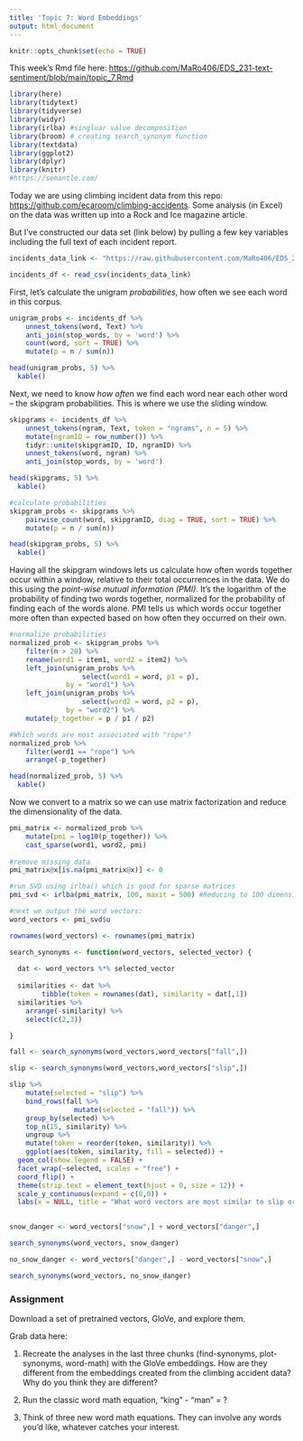 ```yaml
---
title: 'Topic 7: Word Embeddings'
output: html_document
---
```


```r
knitr::opts_chunk$set(echo = TRUE)
```

This week's Rmd file here: <https://github.com/MaRo406/EDS_231-text-sentiment/blob/main/topic_7.Rmd>

```r
library(here)
library(tidytext)
library(tidyverse)
library(widyr)
library(irlba) #singluar value decomposition
library(broom) # creating search_synonym function
library(textdata)
library(ggplot2)
library(dplyr)
library(knitr)
#https://semantle.com/
```

Today we are using climbing incident data from this repo: <https://github.com/ecaroom/climbing-accidents>. Some analysis (in Excel) on the data was written up into a Rock and Ice magazine article.

But I've constructed our data set (link below) by pulling a few key variables including the full text of each incident report.

```r
incidents_data_link <- "https://raw.githubusercontent.com/MaRo406/EDS_231-text-sentiment/825b159b6da4c7040ce8295b9eae2fbbe9991ffd/dat/climbing_report_text.csv"

incidents_df <- read_csv(incidents_data_link)
```

First, let's calculate the unigram *probabilities*, how often we see each word in this corpus.

```r
unigram_probs <- incidents_df %>%
    unnest_tokens(word, Text) %>%
    anti_join(stop_words, by = 'word') %>%
    count(word, sort = TRUE) %>%
    mutate(p = n / sum(n)) 

head(unigram_probs, 5) %>% 
  kable()
```

Next, we need to know *how ofte*n we find each word near each other word -- the skipgram probabilities. This is where we use the sliding window.

```r
skipgrams <- incidents_df %>%
    unnest_tokens(ngram, Text, token = "ngrams", n = 5) %>%
    mutate(ngramID = row_number()) %>% 
    tidyr::unite(skipgramID, ID, ngramID) %>%
    unnest_tokens(word, ngram) %>%
    anti_join(stop_words, by = 'word')

head(skipgrams, 5) %>% 
  kable()
```

```r
#calculate probabilities
skipgram_probs <- skipgrams %>%
    pairwise_count(word, skipgramID, diag = TRUE, sort = TRUE) %>%
    mutate(p = n / sum(n))

head(skipgram_probs, 5) %>% 
  kable()
```

Having all the skipgram windows lets us calculate how often words together occur within a window, relative to their total occurrences in the data. We do this using the *point-wise mutual information (PMI)*. It's the logarithm of the probability of finding two words together, normalized for the probability of finding each of the words alone. PMI tells us which words occur together more often than expected based on how often they occurred on their own.

```r
#normalize probabilities
normalized_prob <- skipgram_probs %>%
    filter(n > 20) %>%
    rename(word1 = item1, word2 = item2) %>%
    left_join(unigram_probs %>%
                  select(word1 = word, p1 = p),
              by = "word1") %>%
    left_join(unigram_probs %>%
                  select(word2 = word, p2 = p),
              by = "word2") %>%
    mutate(p_together = p / p1 / p2)

#Which words are most associated with "rope"?   
normalized_prob %>% 
    filter(word1 == "rope") %>%
    arrange(-p_together)

head(normalized_prob, 5) %>% 
  kable()
```

Now we convert to a matrix so we can use matrix factorization and reduce the dimensionality of the data.

```r
pmi_matrix <- normalized_prob %>%
    mutate(pmi = log10(p_together)) %>%
    cast_sparse(word1, word2, pmi)    
 
#remove missing data
pmi_matrix@x[is.na(pmi_matrix@x)] <- 0

#run SVD using irlba() which is good for sparse matrices
pmi_svd <- irlba(pmi_matrix, 100, maxit = 500) #Reducing to 100 dimensions

#next we output the word vectors:
word_vectors <- pmi_svd$u

rownames(word_vectors) <- rownames(pmi_matrix)
```

```r
search_synonyms <- function(word_vectors, selected_vector) {
  
  dat <- word_vectors %*% selected_vector
    
  similarities <- dat %>%
        tibble(token = rownames(dat), similarity = dat[,1])
  similarities %>%
    arrange(-similarity) %>%
    select(c(2,3))

}
```

```r
fall <- search_synonyms(word_vectors,word_vectors["fall",])

slip <- search_synonyms(word_vectors,word_vectors["slip",])
```

```r
slip %>%
    mutate(selected = "slip") %>%
    bind_rows(fall %>%
                mutate(selected = "fall")) %>%
    group_by(selected) %>%
    top_n(15, similarity) %>%
    ungroup %>%
    mutate(token = reorder(token, similarity)) %>%
    ggplot(aes(token, similarity, fill = selected)) +
  geom_col(show.legend = FALSE) +
  facet_wrap(~selected, scales = "free") +
  coord_flip() +
  theme(strip.text = element_text(hjust = 0, size = 12)) +
  scale_y_continuous(expand = c(0,0)) +
  labs(x = NULL, title = "What word vectors are most similar to slip or fall?")
         
```

```r
snow_danger <- word_vectors["snow",] + word_vectors["danger",] 

search_synonyms(word_vectors, snow_danger)

no_snow_danger <- word_vectors["danger",] - word_vectors["snow",] 

search_synonyms(word_vectors, no_snow_danger)
```

### Assignment

Download a set of pretrained vectors, GloVe, and explore them.

Grab data here: <!-- download.file('<https://nlp.stanford.edu/data/glove.6B.zip>',destfile = 'glove.6B.zip')  --> <!-- unzip('glove.6B.zip')  --> <!-- Use this file: 'glove.6B.300d.txt' -->

1.  Recreate the analyses in the last three chunks (find-synonyms, plot-synonyms, word-math) with the GloVe embeddings. How are they different from the embeddings created from the climbing accident data? Why do you think they are different?

2.  Run the classic word math equation, "king" - "man" = ?

3.  Think of three new word math equations. They can involve any words you'd like, whatever catches your interest.
